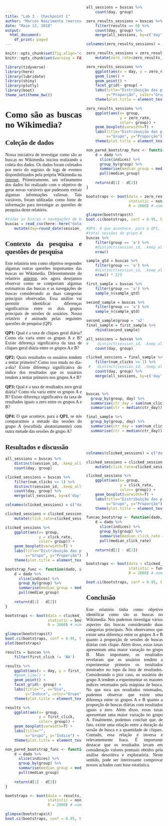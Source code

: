 ```yaml
---
title: "Lab 3 - Checkpoint 1"
author: "Marcos Nascimento (marcosantonio@copin.ufcg.edu.br)"
date: "Maio 13, 2018"
output:
  html_document:
    df_print: paged
---
```


<style>
    body {text-align: justify;
    font-family: "Times New Roman";
    -webkit-column-count:2;}
</style>

```r
knitr::opts_chunk$set(fig.align="center", fig.width=7, fig.height=4)
knitr::opts_chunk$set(warning = FALSE)

library(tidyverse)
library(here)
library(lubridate)
library(shiny)
library(plotly)
library(boot)
theme_set(theme_bw())
```

# Como são as buscas no Wikimedia?

## Coleção de dados

Nossa iniciativa de investigar como são as buscas no Wikimedia iniciou realizando a coleta dos dados. Os dados foram coletados por meio do registro de logs de eventos disponibilizados pela própria Wikimedia na [internet](https://github.com/wikimedia-research/Discovery-Hiring-Analyst-2016). Primeiramente, um refinamento dos dados foi realizado com o objetivo de gerar novas variáveis que pudessem extrair algumas informações valiosas. Tais variáveis, foram utilizadas como fonte de informação para investigar as questões de pesquisa deste relatório. 

```r
#todas as buscas e navegações de busca
buscas = read_csv(here::here("data/search_data.csv")) %>%
    mutate(day=round_date(session_start_date, unit = "day"))
```

## Contexto da pesquisa e questões de pesquisa

Este relatório tem como objetivo responder algumas outras questões importantes das buscas no Wikimedia. Diferentemente do relatório [anteiror](http://rpubs.com/marcosasn/385251), nós agora desejamos observar como se comportam algumas estimativas das buscas e as navegações de buscas considerando as duas categorias principais observadas. Essa análise vai permitir identificar diferenças significativas entre os dois grupos principais de sessões de usuários. Nosso relatório é animado pelas seguintes questões de pesquisa (QP):

**QP1:** Qual é a taxa de cliques geral diária? Como ela varia entre os grupos A e B? Existe diferença significativa da taxa de cliques geral diária entre os grupos A e B?

**QP2:** Quais resultados os usuários tendem a tentar primeiro? Como isso muda no dia-a-dia? Existe diferença significativa do índice dos resultados que os usuários tendem a tentar primeiro nos grupos A e B?

**QP3:** Qual é a taxa de resultados zero geral diária? Como ela varia entre os grupos A e B? Existe diferença significativa da taxa de resultados iguais a zero entre os grupos A e B?

**QP4:** O que acontece, para a **QP1**, se nós compararmos a metade das sessões do grupo A (escolhida aleatoriamente) com outra metade das sessões do grupo A?

## Resultados e discussão

```r
all_sessions = buscas %>%
    distinct(session_id, .keep_all=TRUE) %>%
    count(day, group) 

clicked_sessions = buscas %>%
    filter(num_clicks >= 1) %>%
    distinct(session_id, .keep_all=TRUE) %>%
    count(day, group) %>%
    merge(all_sessions, by=c('day','group'))

colnames(clicked_sessions) = c("day", "group", "clicked_sessions", "all_sessions")

clicked_sessions = clicked_sessions %>%
    mutate(click_rate=clicked_sessions/all_sessions)
```

```r
clicked_sessions %>% 
    ggplot(aes(x= group, 
               y = click_rate,
               color= group)) +
    geom_boxplot(varwidth=T) +
    labs(title="Distribuição das proporções de sessões",
         x="Grupo", y="Proporção") +
    theme(plot.title = element_text(hjust = 0.5), legend.position="none")

bootstrap_func <- function(dado, indices){
    d = dado %>% 
      slice(indices) %>% 
      group_by(group) %>% 
      summarise(median_group = median(click_rate)) %>% 
      pull(median_group)
    
    return(d[1] - d[2])
}

bootstraps <- boot(data = clicked_sessions, 
                   statistic = bootstrap_func,
                   R = 2000) # número de bootstraps

glimpse(bootstraps$t)
boot.ci(bootstraps, conf = 0.95, type = "bca")
plot(bootstraps)
```

```r
results = buscas %>%
    filter(first_click != 'NA')

results %>% 
    ggplot(aes(x = day, y = first_click, color = group)) +
    #geom_line() +
    geom_point() +
    facet_grid(~ group) +
    labs(title="", x="Dia",
         y="Índice", color="Grupo") +
    theme(plot.title = element_text(hjust = 0.5))

results %>% 
    ggplot(aes(x= group, 
               y = first_click,
               color= group)) +
    geom_boxplot(varwidth=T) +
    labs(title="",
         x="Grupo", y="Índice") +
    theme(plot.title = element_text(hjust = 0.5), legend.position="none")

non_pared_bootstrap_func <- function(dado, indices){
    d = dado %>% 
      slice(indices) %>% 
      group_by(group) %>% 
      summarise(median_group = median(first_click)) %>% 
      pull(median_group)
    
    return(d[1] - d[2])
}

bootstraps <- boot(data = results, 
                   statistic = non_pared_bootstrap_func,
                   R = 2000) # número de bootstraps

glimpse(bootstraps$t)
boot.ci(bootstraps, conf = 0.95, type = "basic")

```


```r
all_sessions = buscas %>%
    count(day, group)

zero_results_sessions = buscas %>%
    filter(results == 0) %>%
    count(day, group) %>%
    merge(all_sessions, by=c('day','group'))

colnames(zero_results_sessions) = c("day", "group", "zero_results_sessions", "all_sessions")

zero_results_sessions = zero_results_sessions %>%
    mutate(zero_rate=zero_results_sessions/all_sessions)

zero_results_sessions %>% 
    ggplot(aes(x = day, y = zero_rate, color = group)) +
    geom_line() +
    geom_point() +
    facet_grid(~ group) +
    labs(title="Distribuição das proporções das buscas", x="Dia",
         y="Proporção", color="Grupo") +
    theme(plot.title = element_text(hjust = 0.5))
```

```r
zero_results_sessions %>% 
    ggplot(aes(x= group, 
               y = zero_rate,
               color= group)) +
    geom_boxplot(varwidth=T) +
    labs(title="Distribuição das proporções de buscas",
         x="Grupo", y="Proporção") +
    theme(plot.title = element_text(hjust = 0.5), legend.position="none")

non_pared_bootstrap_func <- function(dado, indices){
    d = dado %>% 
      slice(indices) %>% 
      group_by(group) %>% 
      summarise(median_group = median(zero_rate)) %>% 
      pull(median_group)
    
    return(d[1] - d[2])
}

bootstraps <- boot(data = zero_results_sessions, 
                   statistic = non_pared_bootstrap_func,
                   R = 2000) # número de bootstraps

glimpse(bootstraps$t)
boot.ci(bootstraps, conf = 0.95, type = "bca")
```

```r
#QP4: O que acontece, para a QP1, se nós compararmos a metade das sessões do grupo A (escolhida aleatoriamente) com outra metade das sessões do grupo A?
#total sessões do grupo A
buscas %>%
    filter(group == 'a') %>%
    #distinct(session_id, .keep_all=TRUE) %>%
    nrow()

sample_qtd = buscas %>%
    filter(group == 'a') %>%
    #distinct(session_id, .keep_all=TRUE) %>%
    nrow() * 2/3

first_sample = buscas %>%
    filter(group == 'a') %>%
    sample_n(sample_qtd)

second_sample = buscas %>%
    filter(group == 'a') %>%
    sample_n(sample_qtd)

second_sample$group = 'a2'
final_sample = first_sample %>%
    rbind(second_sample)

all_sessions = buscas %>%
#    distinct(session_id, .keep_all=TRUE) %>%
    count(day, group) 

clicked_sessions = final_sample %>%
    filter(num_clicks >= 1) %>%
 #   distinct(session_id, .keep_all=TRUE) %>%
    count(day, group) %>%
    merge(all_sessions, by=c('day','group'))



buscas %>% 
  group_by(group, day) %>% 
  summarise(ctr_day = sum(num_clicks > 0) / n()) %>% 
  summarise(ctr = median(ctr_day))

final_sample %>% 
  group_by(group, day) %>% 
  summarise(ctr_day = sum(num_clicks > 0) / n()) %>% 
  summarise(ctr = median(ctr_day))




colnames(clicked_sessions) = c("day", "group", "clicked_sessions", "all_sessions")

clicked_sessions = clicked_sessions %>%
    mutate(click_rate=clicked_sessions/all_sessions)

clicked_sessions %>% 
    ggplot(aes(x= group, 
               y = click_rate,
               color= group)) +
    geom_boxplot(varwidth=T) +
    labs(title="Distribuição das proporções de sessões",
         x="Grupo", y="Proporção") +
    theme(plot.title = element_text(hjust = 0.5), legend.position="none")

funcao_bootstrap <- function(dado, indices){
    d = dado %>% 
      slice(indices) %>% 
      group_by(group) %>% 
      summarise(median_click_rate = median(click_rate)) %>% 
      pull(median_click_rate)
    
    return(d[1] - d[2])
}

bootstraps <- boot(data = clicked_sessions, 
                   statistic = funcao_bootstrap, # <- referência para a função 
                   R = 2000) # número de bootstraps

boot.ci(bootstraps, conf = 0.95, type = "bca")
```

## Conclusão

Este relatório tinha como objetivo identificar como são as buscas no Wikimedia. Nós pudemos investigar vários aspectos das buscas considerando duas categorias principais. Nós observamos que existe uma diferença entre os grupos A e B quanto à proporção de sessões de buscas diárias com clique. Além disso, essas taxas apresentam uma maior variação no grupo B. Mais importante, os resultados revelaram que os usuários tendem a experimentar primeiro os resultados mostrados no topo da lista de resultados. Considerando o pior caso, os usuários do grupo A tendem a experimentar os maiores índices retornados pela máquina de busca. No que toca aos resultados retornados, pudemos observar que existe uma diferença entre os grupos A e B quanto a proporção de buscas diárias com resultados iguais a zero. Além disso, essas taxas apresentam uma maior variação no grupo A. Finalmente, podemos concluir que, de fato, existe uma relação entre a duração da sessão de busca e a quantidade de cliques. Contudo, essa relação é inversa e relevantemente fraca. É importante destacar que os resultados levam em consideração valores pontuais obtidos pela análise descritiva e exploratória. Neste sentido, pode ser interessante comprovar nossos achados com base estatística.
